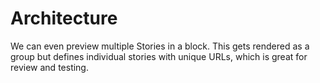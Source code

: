 
<Meta title="advanced/Architecture" />

# Architecture

We can even preview multiple Stories in a block. This
gets rendered as a group but defines individual stories
with unique URLs, which is great for review and testing.

